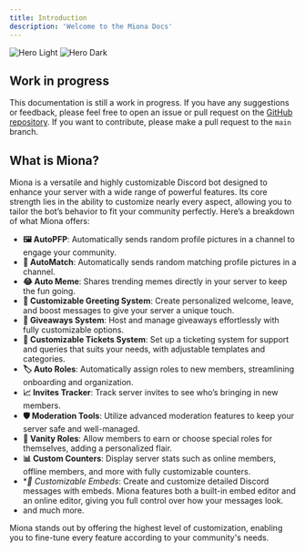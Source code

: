 ```yaml
---
title: Introduction
description: 'Welcome to the Miona Docs'
---
```


<img
  className="block dark:hidden"
  src="/images/wip-light.png"
  alt="Hero Light"
/>
<img
  className="hidden dark:block"
  src="/images/wip.png"
  alt="Hero Dark"
/>

## Work in progress
This documentation is still a work in progress. If you have any suggestions or
feedback, please feel free to open an issue or pull request on the [GitHub repository](https://github.com/miona-cc/docs/tree/main). 
If you want to contribute, please make a pull request to the 
`main` branch.

## What is Miona?
Miona is a versatile and highly customizable Discord bot designed to enhance your server with a wide range of powerful features. Its core strength lies in the ability to customize nearly every aspect, allowing you to tailor the bot’s behavior to fit your community perfectly. Here’s a breakdown of what Miona offers:

- **🖼️ AutoPFP**: Automatically sends random profile pictures in a channel to engage your community.
- **🔗 AutoMatch**: Automatically sends random matching profile pictures in a channel.
- **😂 Auto Meme**: Shares trending memes directly in your server to keep the fun going.
- **👋 Customizable Greeting System**: Create personalized welcome, leave, and boost messages to give your server a unique touch.
- **🎉 Giveaways System**: Host and manage giveaways effortlessly with fully customizable options.
- **🎫 Customizable Tickets System**: Set up a ticketing system for support and queries that suits your needs, with adjustable templates and categories.
- **🏷️ Auto Roles**: Automatically assign roles to new members, streamlining onboarding and organization.
- **📈 Invites Tracker**: Track server invites to see who’s bringing in new members.
- **🛡️ Moderation Tools**: Utilize advanced moderation features to keep your server safe and well-managed.
- **🌟 Vanity Roles**: Allow members to earn or choose special roles for themselves, adding a personalized flair.
- **📊 Custom Counters**: Display server stats such as online members, offline members, and more with fully customizable counters.
- **📑 Customizable Embeds*: Create and customize detailed Discord messages with embeds. Miona features both a built-in embed editor and an online editor, giving you full control over how your messages look.
- and much more.

Miona stands out by offering the highest level of customization, enabling you to fine-tune every feature according to your community's needs.